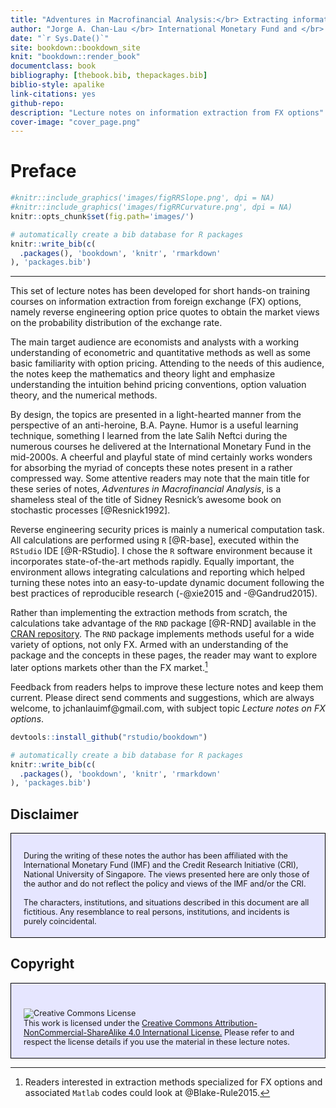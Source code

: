 ```yaml
--- 
title: "Adventures in Macrofinancial Analysis:</br> Extracting information from FX Options"
author: "Jorge A. Chan-Lau </br> International Monetary Fund and </br> Credit Research Initiative, National University of Singapore"
date: "`r Sys.Date()`"
site: bookdown::bookdown_site
knit: "bookdown::render_book"
documentclass: book
bibliography: [thebook.bib, thepackages.bib]
biblio-style: apalike
link-citations: yes
github-repo: 
description: "Lecture notes on information extraction from FX options"
cover-image: "cover_page.png"
---
```


# Preface{-}

```r
#knitr::include_graphics('images/figRRSlope.png', dpi = NA)
#knitr::include_graphics('images/figRRCurvature.png', dpi = NA)
knitr::opts_chunk$set(fig.path='images/')
```

```r
# automatically create a bib database for R packages
knitr::write_bib(c(
  .packages(), 'bookdown', 'knitr', 'rmarkdown'
), 'packages.bib')
```

----

This set of lecture notes has been developed for short hands-on training courses on information extraction from foreign exchange (FX) options, namely reverse engineering option price quotes to obtain the market views on the probability distribution of the exchange rate. 

The main target audience are economists and analysts with a working understanding of econometric and quantitative methods as well as some basic familiarity with option pricing. Attending to the needs of this audience, the notes keep the mathematics and theory light and emphasize understanding the intuition behind pricing conventions, option valuation theory, and the numerical methods.

By design, the topics are presented in a light-hearted manner from the perspective of an anti-heroine, B.A. Payne. Humor is a useful learning technique, something I learned from the late Salih Neftci during the numerous courses he delivered at the International Monetary Fund in the mid-2000s. A cheerful and playful state of mind certainly works wonders for absorbing the myriad of concepts these notes present in a rather compressed way. Some attentive readers may note that the main title for these series of notes, _Adventures in Macrofinancial Analysis_, is a shameless steal of the title of Sidney Resnick's awesome book on stochastic processes [@Resnick1992].

Reverse engineering security prices is mainly a numerical computation task. All calculations are performed using `R` [@R-base], executed within the `RStudio` IDE [@R-RStudio]. I chose the `R` software environment because it incorporates state-of-the-art methods rapidly. Equally important, the environment allows integrating calculations and reporting which helped turning these notes into an easy-to-update dynamic document following the best practices of reproducible research (-@xie2015 and -@Gandrud2015).

Rather than implementing the extraction methods from scratch, the calculations take advantage of the  `RND` package [@R-RND] available in the [CRAN repository](https://cran.r-project.org/). The `RND` package implements methods useful for a wide variety of options, not only FX. Armed with an understanding of the package and the concepts in these pages, the reader may want to explore later options markets other than the FX market.^[Readers interested in extraction methods specialized for FX options and associated `Matlab` codes could look at @Blake-Rule2015.]

Feedback from readers helps to improve these lecture notes and keep them current. Please direct send comments and suggestions, which are always welcome, to jchanlauimf@gmail.com, with subject topic _Lecture notes on FX options_.

```r
devtools::install_github("rstudio/bookdown")
```

```r
# automatically create a bib database for R packages
knitr::write_bib(c(
  .packages(), 'bookdown', 'knitr', 'rmarkdown'
), 'packages.bib')
```

## Disclaimer{-}

<div style = "background-color:#e6e6ff; width:auto; height:auto; padding-top:0.5px; 
padding-bottom:5px; padding-left:20px; padding-right:20px; font-size:90%; border:1px solid black">
</br>
During the writing of these notes the author has been affiliated with the International Monetary Fund (IMF) and the Credit Research Initiative (CRI), National University of Singapore. The views presented here are only those of the author and do not reflect the policy and views of  the IMF and/or the CRI.
</br>
</br>
The characters, institutions, and situations described in this document are all fictitious. Any resemblance to real persons, institutions,
  and incidents is purely coincidental.
</br>

</div>

## Copyright{-}

<div style = "background-color:#e6e6ff; width:auto; height:auto; padding-top:0.5px; 
padding-bottom:5px; padding-left:20px; padding-right:20px; font-size:90%; border:1px solid black">
</br>

![Creative Commons License](images/by-nc-sa.png)  
This work is licensed under the [Creative Commons Attribution-NonCommercial-ShareAlike 4.0 International License.](http://creativecommons.org/licenses/by-nc-sa/4.0/) Please refer to and respect the license details if you use the material in these lecture notes.
</br>
</div>
